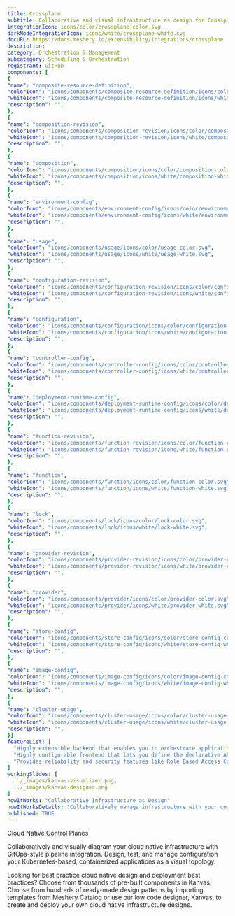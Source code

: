 ```yaml
---
title: Crossplane
subtitle: Collaborative and visual infrastructure as design for Crossplane
integrationIcon: icons/color/crossplane-color.svg
darkModeIntegrationIcon: icons/white/crossplane-white.svg
docURL: https://docs.meshery.io/extensibility/integrations/crossplane
description: 
category: Orchestration & Management
subcategory: Scheduling & Orchestration
registrant: GitHub
components: [
{
"name": "composite-resource-definition",
"colorIcon": "icons/components/composite-resource-definition/icons/color/composite-resource-definition-color.svg",
"whiteIcon": "icons/components/composite-resource-definition/icons/white/composite-resource-definition-white.svg",
"description": "",
},
{
"name": "composition-revision",
"colorIcon": "icons/components/composition-revision/icons/color/composition-revision-color.svg",
"whiteIcon": "icons/components/composition-revision/icons/white/composition-revision-white.svg",
"description": "",
},
{
"name": "composition",
"colorIcon": "icons/components/composition/icons/color/composition-color.svg",
"whiteIcon": "icons/components/composition/icons/white/composition-white.svg",
"description": "",
},
{
"name": "environment-config",
"colorIcon": "icons/components/environment-config/icons/color/environment-config-color.svg",
"whiteIcon": "icons/components/environment-config/icons/white/environment-config-white.svg",
"description": "",
},
{
"name": "usage",
"colorIcon": "icons/components/usage/icons/color/usage-color.svg",
"whiteIcon": "icons/components/usage/icons/white/usage-white.svg",
"description": "",
},
{
"name": "configuration-revision",
"colorIcon": "icons/components/configuration-revision/icons/color/configuration-revision-color.svg",
"whiteIcon": "icons/components/configuration-revision/icons/white/configuration-revision-white.svg",
"description": "",
},
{
"name": "configuration",
"colorIcon": "icons/components/configuration/icons/color/configuration-color.svg",
"whiteIcon": "icons/components/configuration/icons/white/configuration-white.svg",
"description": "",
},
{
"name": "controller-config",
"colorIcon": "icons/components/controller-config/icons/color/controller-config-color.svg",
"whiteIcon": "icons/components/controller-config/icons/white/controller-config-white.svg",
"description": "",
},
{
"name": "deployment-runtime-config",
"colorIcon": "icons/components/deployment-runtime-config/icons/color/deployment-runtime-config-color.svg",
"whiteIcon": "icons/components/deployment-runtime-config/icons/white/deployment-runtime-config-white.svg",
"description": "",
},
{
"name": "function-revision",
"colorIcon": "icons/components/function-revision/icons/color/function-revision-color.svg",
"whiteIcon": "icons/components/function-revision/icons/white/function-revision-white.svg",
"description": "",
},
{
"name": "function",
"colorIcon": "icons/components/function/icons/color/function-color.svg",
"whiteIcon": "icons/components/function/icons/white/function-white.svg",
"description": "",
},
{
"name": "lock",
"colorIcon": "icons/components/lock/icons/color/lock-color.svg",
"whiteIcon": "icons/components/lock/icons/white/lock-white.svg",
"description": "",
},
{
"name": "provider-revision",
"colorIcon": "icons/components/provider-revision/icons/color/provider-revision-color.svg",
"whiteIcon": "icons/components/provider-revision/icons/white/provider-revision-white.svg",
"description": "",
},
{
"name": "provider",
"colorIcon": "icons/components/provider/icons/color/provider-color.svg",
"whiteIcon": "icons/components/provider/icons/white/provider-white.svg",
"description": "",
},
{
"name": "store-config",
"colorIcon": "icons/components/store-config/icons/color/store-config-color.svg",
"whiteIcon": "icons/components/store-config/icons/white/store-config-white.svg",
"description": "",
},
{
"name": "image-config",
"colorIcon": "icons/components/image-config/icons/color/image-config-color.svg",
"whiteIcon": "icons/components/image-config/icons/white/image-config-white.svg",
"description": "",
},
{
"name": "cluster-usage",
"colorIcon": "icons/components/cluster-usage/icons/color/cluster-usage-color.svg",
"whiteIcon": "icons/components/cluster-usage/icons/white/cluster-usage-white.svg",
"description": "",
}]
featureList: [
  "Highly extensible backend that enables you to orchestrate applications and infrastructure no matter where they run.",
  "Highly configurable frontend that lets you define the declarative API it offers.",
  "Provides reliability and security features like Role Based Access Control (RBAC) to orchestrate everything - not just containers."
]
workingSlides: [
  ../_images/kanvas-visualizer.png,
  ../_images/kanvas-designer.png
]
howItWorks: "Collaborative Infrastructure as Design"
howItWorksDetails: "Collaboratively manage infrastructure with your coworkers synchronously sharing the same designs."
published: TRUE
---
```

<p>
Cloud Native Control Planes
</p>
<p>
    Collaboratively and visually diagram your cloud native infrastructure with GitOps-style pipeline integration. Design, test, and manage configuration your Kubernetes-based, containerized applications as a visual topology.
</p>
<p>
    Looking for best practice cloud native design and deployment best practices? Choose from thousands of pre-built components in Kanvas. Choose from hundreds of ready-made design patterns by importing templates from Meshery Catalog or use our low code designer, Kanvas, to create and deploy your own cloud native infrastructure designs.
</p>
